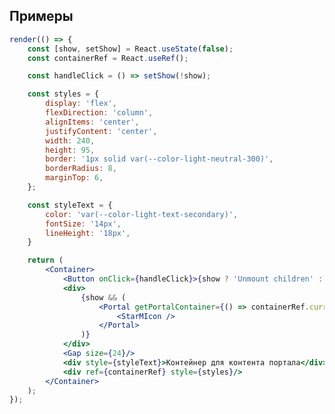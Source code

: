 ## Примеры

```jsx live
render(() => {
    const [show, setShow] = React.useState(false);
    const containerRef = React.useRef();

    const handleClick = () => setShow(!show);

    const styles = {
        display: 'flex',
        flexDirection: 'column',
        alignItems: 'center',
        justifyContent: 'center',
        width: 240,
        height: 95,
        border: '1px solid var(--color-light-neutral-300)',
        borderRadius: 8,
        marginTop: 6,
    };

    const styleText = {
        color: 'var(--color-light-text-secondary)',
        fontSize: '14px',
        lineHeight: '18px',
    }

    return (
        <Container>
            <Button onClick={handleClick}>{show ? 'Unmount children' : 'Mount children'}</Button>
            <div>
                {show && (
                    <Portal getPortalContainer={() => containerRef.current}>
                        <StarMIcon />
                    </Portal>
                )}
            </div>
            <Gap size={24}/>
            <div style={styleText}>Контейнер для контента портала</div>
            <div ref={containerRef} style={styles}/>
        </Container>
    );
});
```
